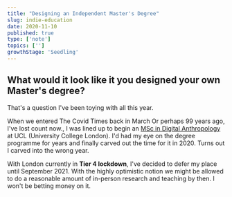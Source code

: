 ```yaml
---
title: "Designing an Independent Master's Degree"
slug: indie-education
date: 2020-11-10
published: true
type: ['note']
topics: ['']
growthStage: 'Seedling'
---
```


## What would it look like it you designed your own Master's degree?

That's a question I've been toying with all this year.

When we entered The Covid Times back in March <Footnote idName={1}>Or perhaps 99 years ago, I've lost count now.</Footnote>, I was lined up to begin an [MSc in Digital Anthropology](https://www.ucl.ac.uk/anthropology/study/graduate-taught/digital-anthropology-msc) at UCL (University College London). I'd had my eye on the degree programme for years and finally carved out the time for it in 2020. Turns out I carved into the wrong year.

With London currently in **Tier 4  lockdown**, I've decided to defer my place until September 2021. <Footnote idName={2}>With the highly optimistic notion we might be allowed to do a reasonable amount of in-person research and teaching by then. I won't be betting money on it.</Footnote>